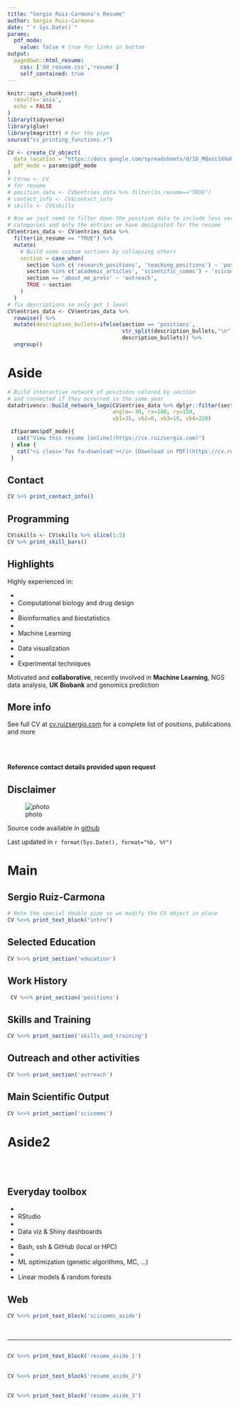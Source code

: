 ```yaml
---
title: "Sergio Ruiz-Carmona's Resume"
author: Sergio Ruiz-Carmona
date: "`r Sys.Date()`"
params:
  pdf_mode:
    value: false # true for links in bottom
output:
  pagedown::html_resume:
    css: ['dd_resume.css','resume']
    self_contained: true
---
```



```r
knitr::opts_chunk$set(
  results='asis', 
  echo = FALSE
)
library(tidyverse)
library(glue)
library(magrittr) # For the pipe
source("cv_printing_functions.r")

CV <- create_CV_object(
  data_location = "https://docs.google.com/spreadsheets/d/1D_MQxoi1XXoQLWSI3mH1Qo6tkctnENAij0-d3BEohu0",  
  pdf_mode = params$pdf_mode
)
# CVraw <- CV
# for resume
# position_data <- CV$entries_data %>% filter(in_resume=="TRUE")
# contact_info <- CV$contact_info
# skills <- CV$skills
```


```r
# Now we just need to filter down the position data to include less verbose
# categories and only the entries we have designated for the resume
CV$entries_data <- CV$entries_data %>% 
  filter(in_resume == "TRUE") %>% 
  mutate(
    # Build some custom sections by collapsing others
    section = case_when(
      section %in% c('research_positions', 'teaching_positions') ~ 'positions', 
      section %in% c('academic_articles', 'scientific_comms') ~ 'scicomms',
      section == 'about_me_press' ~ 'outreach',
      TRUE ~ section
    )
  ) 
# fix descriptions so only get 1 level
CV$entries_data <- CV$entries_data %>% 
  rowwise() %>% 
  mutate(description_bullets=ifelse(section == 'positions',
                                    str_split(description_bullets,"\n")[[1]][1],
                                    description_bullets)) %>% 
  ungroup()
```



Aside
================================================================================

```r
# Build interactive network of positions colored by section
# and connected if they occurred in the same year
datadrivencv::build_network_logo(CV$entries_data %>% dplyr::filter(section != "N/A" & section != "skills_and_training"),
                                 angle=-30, rx=100, ry=150,
                                 vb1=35, vb2=0, vb3=10, vb4=220)
```


```r
 if(params$pdf_mode){
   cat("View this resume [online](https://cv.ruizsergio.com)")
 } else {
   cat("<i class='fas fa-download'></i> [Download in PDF](https://cv.ruizsergio.com/resume.pdf)")
 }
```
 
Contact {#contact}
--------------------------------------------------------------------------------

```r
CV %>% print_contact_info()
```


<i class="fa fa-code"></i> Programming {#skills}
--------------------------------------------------------------------------------

```r
CV$skills <- CV$skills %>% slice(1:5)
CV %>% print_skill_bars()
```


<i class="fa fa-bolt"></i> Highlights {#open-source}
--------------------------------------------------------------------------------

Highly experienced in:

* <li class="bullet">Computational biology and drug design</li>
* <li class="bullet">Bioinformatics and biostatistics</li>
* <li class="bullet">Machine Learning</li>
* <li class="bullet">Data visualization</li>
* <li class="bullet">Experimental techniques</li>

Motivated and <strong>collaborative</strong>, recently involved in <strong>Machine Learning</strong>, NGS data analysis, <strong>UK Biobank</strong> and genomics prediction

<!-- Highly skilled in R, Bash, Python, LaTeX, Perl and SQL -->


<i class="fa fa-info-circle"></i> More info {#more-info}
--------------------------------------------------------------------------------

See full CV at [cv.ruizsergio.com](http://cv.ruizsergio.com/full) for a complete list of positions, publications and more

<br>
<br>

<strong>Reference contact details provided upon request </strong>

Disclaimer {#disclaimer}
--------------------------------------------------------------------------------

![photo](img.jpg){#img .img}

Source code available in [github](https://github.com/sruizcarmona/sergioruiz_cv)

Last updated in `r format(Sys.Date(), format="%b, %Y")`


Main
================================================================================

Sergio Ruiz-Carmona {#title}
--------------------------------------------------------------------------------

```r
# Note the special double pipe so we modify the CV object in place
CV %<>% print_text_block("intro") 
```


Selected Education {data-icon=graduation-cap data-concise=true}
--------------------------------------------------------------------------------

```r
CV %<>% print_section('education')
```


Work History {data-icon=university}
--------------------------------------------------------------------------------

```r
 CV %<>% print_section('positions')
```

<!-- <br> -->

Skills and Training {data-icon=cogs data-concise=true}
--------------------------------------------------------------------------------

```r
CV %<>% print_section('skills_and_training')
```


Outreach and other activities {data-icon=comments}
--------------------------------------------------------------------------------

```r
CV %<>% print_section('outreach')
```

<!-- ::: aside -->
<!-- ```{r} -->
<!-- CV %<>% print_text_block('resume_aside_1') -->
<!-- ``` -->
<!-- ::: -->

Main Scientific Output {data-icon=book}
--------------------------------------------------------------------------------

<!-- ::: aside -->
<!-- ```{r} -->
<!-- CV %<>% print_text_block('resume_aside_2') -->
<!-- ``` -->
<!-- ::: -->

```r
CV %<>% print_section('scicomms')
```


Aside2 {.aside #aside2}
================================================================================

<br> 
<br> 

<i class="fa fa-wrench"></i> Everyday toolbox
--------------------------------------------------------------------------------

* <li class="bullet">RStudio</li>
* <li class="bullet">Data viz & Shiny dashboards</li>
* <li class="bullet">Bash, ssh & GitHub (local or HPC)</li>
* <li class="bullet">ML optimization (genetic algorithms, MC, ...)</li>
* <li class="bullet">Linear models & random forests</li>

<i class="fa fa-link"></i> Web {#aside-2-text-1}
--------------------------------------------------------------------------------

```r
CV %<>% print_text_block('scicomms_aside')
```

<br> 

---

<i class="fa fa-commenting center"></i>
--------------------------------------------------------------------------------

```r
CV %<>% print_text_block('resume_aside_1')
```


<i class="fa fa-users center"></i>
--------------------------------------------------------------------------------

```r
CV %<>% print_text_block('resume_aside_2')
```


<i class="fa fa-capsules center"></i>
--------------------------------------------------------------------------------

```r
CV %<>% print_text_block('resume_aside_3')
```


